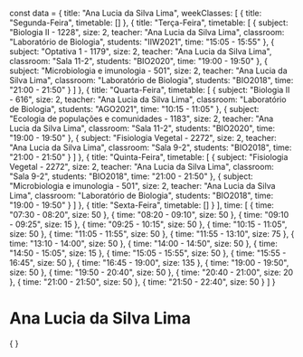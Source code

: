 const data = {
  title: "Ana Lucia da Silva Lima",
  weekClasses: [
    {
      title: "Segunda-Feira",
      timetable: []
    },
    {
      title: "Terça-Feira",
      timetable: [
        {
          subject: "Biologia II - 1228",
          size: 2,
          teacher: "Ana Lucia da Silva Lima",
          classroom: "Laboratório de Biologia",
          students: "IIW2021",
          time: "15:05 - 15:55"
        },
        {
          subject: "Optativa 1 - 1179",
          size: 2,
          teacher: "Ana Lucia da Silva Lima",
          classroom: "Sala 11-2",
          students: "BIO2020",
          time: "19:00 - 19:50"
        },
        {
          subject: "Microbiologia e imunologia - 501",
          size: 2,
          teacher: "Ana Lucia da Silva Lima",
          classroom: "Laboratório de Biologia",
          students: "BIO2018",
          time: "21:00 - 21:50"
        }
      ]
    },
    {
      title: "Quarta-Feira",
      timetable: [
        {
          subject: "Biologia II - 616",
          size: 2,
          teacher: "Ana Lucia da Silva Lima",
          classroom: "Laboratório de Biologia",
          students: "AGO2021",
          time: "10:15 - 11:05"
        },
        {
          subject: "Ecologia de populações e comunidades - 1183",
          size: 2,
          teacher: "Ana Lucia da Silva Lima",
          classroom: "Sala 11-2",
          students: "BIO2020",
          time: "19:00 - 19:50"
        },
        {
          subject: "Fisiologia Vegetal - 2272",
          size: 2,
          teacher: "Ana Lucia da Silva Lima",
          classroom: "Sala 9-2",
          students: "BIO2018",
          time: "21:00 - 21:50"
        }
      ]
    },
    {
      title: "Quinta-Feira",
      timetable: [
        {
          subject: "Fisiologia Vegetal - 2272",
          size: 2,
          teacher: "Ana Lucia da Silva Lima",
          classroom: "Sala 9-2",
          students: "BIO2018",
          time: "21:00 - 21:50"
        },
        {
          subject: "Microbiologia e imunologia - 501",
          size: 2,
          teacher: "Ana Lucia da Silva Lima",
          classroom: "Laboratório de Biologia",
          students: "BIO2018",
          time: "19:00 - 19:50"
        }
      ]
    },
    {
      title: "Sexta-Feira",
      timetable: []
    }
  ],
  time: [
    {
      time: "07:30 - 08:20",
      size: 50
    },
    {
      time: "08:20 - 09:10",
      size: 50
    },
    {
      time: "09:10 - 09:25",
      size: 15
    },
    {
      time: "09:25 - 10:15",
      size: 50
    },
    {
      time: "10:15 - 11:05",
      size: 50
    },
    {
      time: "11:05 - 11:55",
      size: 50
    },
    {
      time: "11:55 - 13:10",
      size: 75
    },
    {
      time: "13:10 - 14:00",
      size: 50
    },
    {
      time: "14:00 - 14:50",
      size: 50
    },
    {
      time: "14:50 - 15:05",
      size: 15
    },
    {
      time: "15:05 - 15:55",
      size: 50
    },
    {
      time: "15:55 - 16:45",
      size: 50
    },
    {
      time: "16:45 - 19:00",
      size: 135
    },
    {
      time: "19:00 - 19:50",
      size: 50
    },
    {
      time: "19:50 - 20:40",
      size: 50
    },
    {
      time: "20:40 - 21:00",
      size: 20
    },
    {
      time: "21:00 - 21:50",
      size: 50
    },
    {
      time: "21:50 - 22:40",
      size: 50
    }
  ]
}

# Ana Lucia da Silva Lima

<div>
    {
        <Grid
            title={data.title} 
            weekClasses={data.weekClasses} 
            time={data.time}
        />
    }
</div>